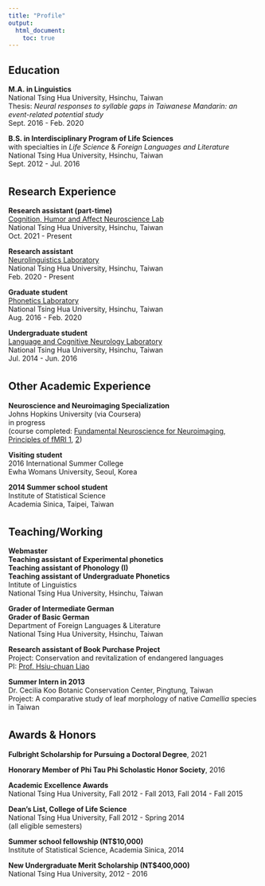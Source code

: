 ---
title: "Profile"
output:
  html_document:
    toc: true
---
## Education  

**M.A. in Linguistics**  
National Tsing Hua University, Hsinchu, Taiwan  
Thesis: *Neural responses to syllable gaps in Taiwanese Mandarin: an event-related potential study*  
Sept. 2016 - Feb. 2020  

**B.S. in Interdisciplinary Program of Life Sciences**  
with specialties in *Life Science* & *Foreign Languages and Literature*  
National Tsing Hua University, Hsinchu, Taiwan  
Sept. 2012 - Jul. 2016  

<div style="margin-bottom:35px;">
</div>

## Research Experience  

**Research assistant (part-time)**  
[Cognition, Humor and Affect Neuroscience Lab](https://mx.nthu.edu.tw/~ycchan/)  
National Tsing Hua University, Hsinchu, Taiwan  
Oct. 2021 - Present  

**Research assistant**  
[Neurolinguistics Laboratory](https://sites.google.com/view/neuroling/)   
National Tsing Hua University, Hsinchu, Taiwan  
Feb. 2020 - Present

**Graduate student**  
[Phonetics Laboratory](http://homepage.ling.nthu.edu.tw/phonlab/)  
National Tsing Hua University, Hsinchu, Taiwan  
Aug. 2016 - Feb. 2020  

**Undergraduate student**  
[Language and Cognitive Neurology Laboratory](https://sites.google.com/view/neuroling504)  
National Tsing Hua University, Hsinchu, Taiwan  
Jul. 2014 - Jun. 2016  

<div style="margin-bottom:35px;">
</div>

## Other Academic Experience  
**Neuroscience and Neuroimaging Specialization**  
Johns Hopkins University (via Coursera)  
in progress  
(course completed: [Fundamental Neuroscience for Neuroimaging](
https://www.coursera.org/account/accomplishments/certificate/5JFNTHHQB2BA), [Principles of fMRI 1](
https://www.coursera.org/account/accomplishments/certificate/3ANLHGZ2ZVWA), [2](https://www.coursera.org/account/accomplishments/certificate/C5NSRNZE44N9))  

**Visiting student**  
2016 International Summer College  
Ewha Womans University, Seoul, Korea  
  
**2014 Summer school student**  
Institute of Statistical Science  
Academia Sinica, Taipei, Taiwan  

<div style="margin-bottom:35px;">
</div>

## Teaching/Working  

**Webmaster**  
**Teaching assistant of Experimental phonetics**  
**Teaching assistant of Phonology (I)**  
**Teaching assistant of Undergraduate Phonetics**  
Intitute of Linguistics  
National Tsing Hua University, Hsinchu, Taiwan  

**Grader of Intermediate German**  
**Grader of Basic German**  
Department of Foreign Languages & Literature  
National Tsing Hua University, Hsinchu, Taiwan 

**Research assistant of Book Purchase Project**  
Project: Conservation and revitalization of endangered languages  
PI: [Prof. Hsiu-chuan Liao](http://homepage.ling.nthu.edu.tw/faculty/hcliao/index.html)  

**Summer Intern in 2013**  
Dr. Cecilia Koo Botanic Conservation Center, Pingtung, Taiwan  
Project: A comparative study of leaf morphology of native *Camellia* species in Taiwan

<div style="margin-bottom:35px;">
</div>

## Awards & Honors
**Fulbright Scholarship for Pursuing a Doctoral Degree**, 2021  

**Honorary Member of Phi Tau Phi Scholastic Honor Society**, 2016  

**Academic Excellence Awards**  
National Tsing Hua University, Fall 2012 - Fall 2013, Fall 2014 - Fall 2015  

**Dean’s List, College of Life Science**  
National Tsing Hua University, Fall 2012 - Spring 2014  
(all eligible semesters)  

**Summer school fellowship (NT$10,000)**    
Institute of Statistical Science, Academia Sinica, 2014  

**New Undergraduate Merit Scholarship (NT$400,000)**    
National Tsing Hua University, 2012 - 2016
